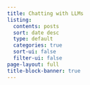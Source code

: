 ```yaml
---
title: Chatting with LLMs
listing:
  contents: posts
  sort: date desc
  type: default
  categories: true
  sort-ui: false
  filter-ui: false
page-layout: full
title-block-banner: true
---
```

